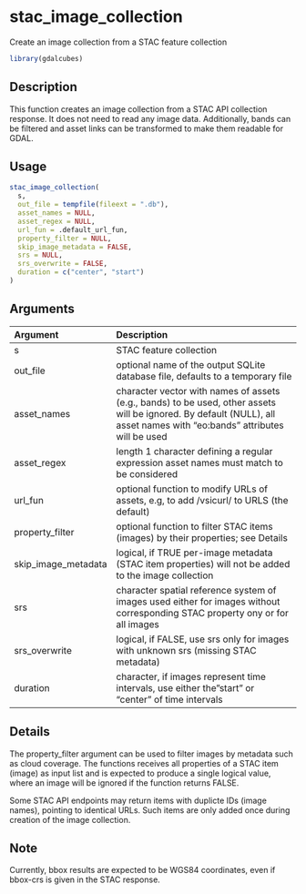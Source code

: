 # stac_image_collection

Create an image collection from a STAC feature collection



```r
library(gdalcubes)
```

## Description

This function creates an image collection from a STAC API collection response. It does not
need to read any image data. Additionally, bands can be filtered and asset links can be transformed to make them
readable for GDAL.


## Usage


```r
stac_image_collection(
  s,
  out_file = tempfile(fileext = ".db"),
  asset_names = NULL,
  asset_regex = NULL,
  url_fun = .default_url_fun,
  property_filter = NULL,
  skip_image_metadata = FALSE,
  srs = NULL,
  srs_overwrite = FALSE,
  duration = c("center", "start")
)

```


## Arguments

| Argument    | Description                       |
|:------------|:----------------------------------|
| s | STAC feature collection |
| out_file | optional name of the output SQLite database file, defaults to a temporary file |
| asset_names | character vector with names of assets (e.g., bands) to be used, other assets will be ignored. By default (NULL), all asset names with "eo:bands" attributes will be used |
| asset_regex | length 1 character defining a regular expression asset names must match to be considered |
| url_fun | optional function to modify URLs of assets, e.g, to add /vsicurl/ to URLS (the default) |
| property_filter | optional function to filter STAC items (images) by their properties; see Details |
| skip_image_metadata | logical, if TRUE per-image metadata (STAC item properties) will not be added to the image collection |
| srs | character spatial reference system of images used either for images without corresponding STAC property ony or for all images |
| srs_overwrite | logical, if FALSE, use srs only for images with unknown srs (missing STAC metadata) |
| duration | character, if images represent time intervals, use either the"start" or "center" of time intervals |


## Details

The property_filter argument can be used to filter images by metadata such as cloud coverage. 
The functions receives all properties of a STAC item (image) as input list and is expected to produce a single logical value,
where an image will be ignored if the function returns FALSE.

Some STAC API endpoints may return items with duplicte IDs (image names), pointing to 
identical URLs. Such items are only added once during creation of the image collection.


## Note

Currently, bbox results are expected to be WGS84 coordinates, even if bbox-crs is given in the STAC response.


